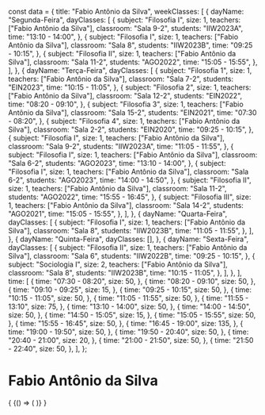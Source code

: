 const data = {
  title: "Fabio Antônio da Silva",
  weekClasses: [
    {
      dayName: "Segunda-Feira",
      dayClasses: [
        {
          subject: "Filosofia I",
          size: 1,
          teachers: ["Fabio Antônio da Silva"],
          classroom: "Sala 9-2",
          students: "IIW2023A",
          time: "13:10 - 14:00",
        },
        {
          subject: "Filosofia I",
          size: 1,
          teachers: ["Fabio Antônio da Silva"],
          classroom: "Sala 8",
          students: "IIW2023B",
          time: "09:25 - 10:15",
        },
        {
          subject: "Filosofia II",
          size: 1,
          teachers: ["Fabio Antônio da Silva"],
          classroom: "Sala 11-2",
          students: "AGO2022",
          time: "15:05 - 15:55",
        },
      ],
    },
    {
      dayName: "Terça-Feira",
      dayClasses: [
        {
          subject: "Filosofia 1",
          size: 1,
          teachers: ["Fabio Antônio da Silva"],
          classroom: "Sala 7-2",
          students: "EIN2023",
          time: "10:15 - 11:05",
        },
        {
          subject: "Filosofia 2",
          size: 1,
          teachers: ["Fabio Antônio da Silva"],
          classroom: "Sala 12-2",
          students: "EIN2022",
          time: "08:20 - 09:10",
        },
        {
          subject: "Filosofia 3",
          size: 1,
          teachers: ["Fabio Antônio da Silva"],
          classroom: "Sala 15-2",
          students: "EIN2021",
          time: "07:30 - 08:20",
        },
        {
          subject: "Filosofia 4",
          size: 1,
          teachers: ["Fabio Antônio da Silva"],
          classroom: "Sala 2-2",
          students: "EIN2020",
          time: "09:25 - 10:15",
        },
        {
          subject: "Filosofia I",
          size: 1,
          teachers: ["Fabio Antônio da Silva"],
          classroom: "Sala 9-2",
          students: "IIW2023A",
          time: "11:05 - 11:55",
        },
        {
          subject: "Filosofia I",
          size: 1,
          teachers: ["Fabio Antônio da Silva"],
          classroom: "Sala 6-2",
          students: "AGO2023",
          time: "13:10 - 14:00",
        },
        {
          subject: "Filosofia I",
          size: 1,
          teachers: ["Fabio Antônio da Silva"],
          classroom: "Sala 6-2",
          students: "AGO2023",
          time: "14:00 - 14:50",
        },
        {
          subject: "Filosofia II",
          size: 1,
          teachers: ["Fabio Antônio da Silva"],
          classroom: "Sala 11-2",
          students: "AGO2022",
          time: "15:55 - 16:45",
        },
        {
          subject: "Filosofia III",
          size: 1,
          teachers: ["Fabio Antônio da Silva"],
          classroom: "Sala 14-2",
          students: "AGO2021",
          time: "15:05 - 15:55",
        },
      ],
    },
    {
      dayName: "Quarta-Feira",
      dayClasses: [
        {
          subject: "Filosofia I",
          size: 1,
          teachers: ["Fabio Antônio da Silva"],
          classroom: "Sala 8",
          students: "IIW2023B",
          time: "11:05 - 11:55",
        },
      ],
    },
    {
      dayName: "Quinta-Feira",
      dayClasses: [],
    },
    {
      dayName: "Sexta-Feira",
      dayClasses: [
        {
          subject: "Filosofia II",
          size: 1,
          teachers: ["Fabio Antônio da Silva"],
          classroom: "Sala 6",
          students: "IIW2022B",
          time: "09:25 - 10:15",
        },
        {
          subject: "Sociologia I",
          size: 2,
          teachers: ["Fabio Antônio da Silva"],
          classroom: "Sala 8",
          students: "IIW2023B",
          time: "10:15 - 11:05",
        },
      ],
    },
  ],
  time: [
    {
      time: "07:30 - 08:20",
      size: 50,
    },
    {
      time: "08:20 - 09:10",
      size: 50,
    },
    {
      time: "09:10 - 09:25",
      size: 15,
    },
    {
      time: "09:25 - 10:15",
      size: 50,
    },
    {
      time: "10:15 - 11:05",
      size: 50,
    },
    {
      time: "11:05 - 11:55",
      size: 50,
    },
    {
      time: "11:55 - 13:10",
      size: 75,
    },
    {
      time: "13:10 - 14:00",
      size: 50,
    },
    {
      time: "14:00 - 14:50",
      size: 50,
    },
    {
      time: "14:50 - 15:05",
      size: 15,
    },
    {
      time: "15:05 - 15:55",
      size: 50,
    },
    {
      time: "15:55 - 16:45",
      size: 50,
    },
    {
      time: "16:45 - 19:00",
      size: 135,
    },
    {
      time: "19:00 - 19:50",
      size: 50,
    },
    {
      time: "19:50 - 20:40",
      size: 50,
    },
    {
      time: "20:40 - 21:00",
      size: 20,
    },
    {
      time: "21:00 - 21:50",
      size: 50,
    },
    {
      time: "21:50 - 22:40",
      size: 50,
    },
  ],
};

# Fabio Antônio da Silva

<div>
  {
    <BrowserOnly>
      {() => (
        <Grid
          title={data.title}
          weekClasses={data.weekClasses}
          time={data.time}
        />
      )}
    </BrowserOnly>
  }
</div>
